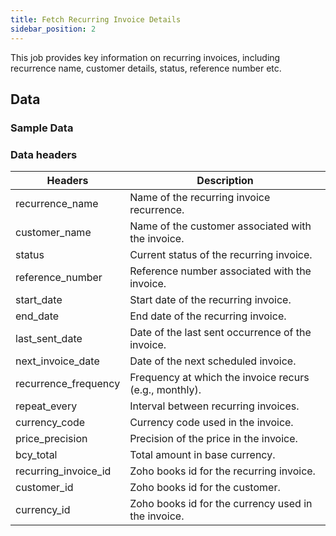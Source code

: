 ```yaml
---
title: Fetch Recurring Invoice Details 
sidebar_position: 2
---
```


This job provides key information on recurring invoices, including recurrence name, customer details, status, reference number etc.

<AddJob
  template="gsheet_zoho_books_db_get_recurring_invoice_details"
/>

## Data

### Sample Data

<Gsheet
  src="https://docs.google.com/spreadsheets/d/1-gX-uq5YrTW-6gQJYM-mNXitEOfJLTiQCvPtV8CR1Yc/edit#gid=1534935461"
/>

### Data headers

| Headers                  | Description                                           |
|------------------------|-------------------------------------------------------|
| recurrence_name        | Name of the recurring invoice recurrence.             |
| customer_name          | Name of the customer associated with the invoice.     |
| status                 | Current status of the recurring invoice.              |
| reference_number       | Reference number associated with the invoice.         |
| start_date             | Start date of the recurring invoice.                  |
| end_date               | End date of the recurring invoice.                    |
| last_sent_date         | Date of the last sent occurrence of the invoice.      |
| next_invoice_date      | Date of the next scheduled invoice.                   |
| recurrence_frequency   | Frequency at which the invoice recurs (e.g., monthly).|
| repeat_every           | Interval between recurring invoices.                  |
| currency_code          | Currency code used in the invoice.                    |
| price_precision        | Precision of the price in the invoice.                |
| bcy_total              | Total amount in base currency.                        |
| recurring_invoice_id   | Zoho books id for the recurring invoice.          |
| customer_id            | Zoho books id for the customer.                   |
| currency_id            | Zoho books id for the currency used in the invoice.|

<!---
### Filteration options

This job can restrict the data that is visible in spreadsheets. Use the following parameters to restrict the data.

| Parameter | Options |
|----|----|
| start_date | Select bills with billing date on or after `start_date`. Format - `YYYY-MM-DD` |
| end_date | Select bills with billing date on or before `end_date`. Format - `YYYY-MM-DD` |
-->

<!---
## Others

### Similar jobs

Similar sort of data can be achieved by using get accounting transaction job and filtering it by invoice type. 

### Reports that use this job

Here are some of the report templates that use this job: 
-->